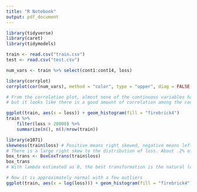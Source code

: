 ```yaml
---
title: "R Notebook"
output: pdf_document
---
```


```r
library(tidyverse)
library(caret)
library(tidymodels)

train <- read.csv("train.csv")
test <- read.csv("test.csv")
```

```r
num_vars <- train %>% select(cont1:cont14, loss)

library(corrplot)
corrplot(cor(num_vars), method = "color", type = "upper", diag = FALSE, addCoef.col = "black", number.digits = 2)

# From the correlation plot, almost none of the continuous variables have a strong correlation with the loss,
# but it looks like there is a good amount of correlation among the continuous variables. Multicolinearity may be a problem with these
```

```r
ggplot(train, aes(x = loss)) + geom_histogram(fill = "firebrick4")
train %>%
    filter(loss > 20000) %>%
    summarize(n(), n()/nrow(train))

library(e1071)
skewness(train$loss) # Positive means right skewed, negative means left skewed
# There is a large right skew to the distribution of loss. About .2% of the observations have a loss greater than 20000
box_trans <- BoxCoxTrans(train$loss)
box_trans
# With lambda estimated as 0, the best transformation is the natural log of loss

# Now it is approximately normal with a few outliers
ggplot(train, aes(x = log(loss))) + geom_histogram(fill = "firebrick4")
```


